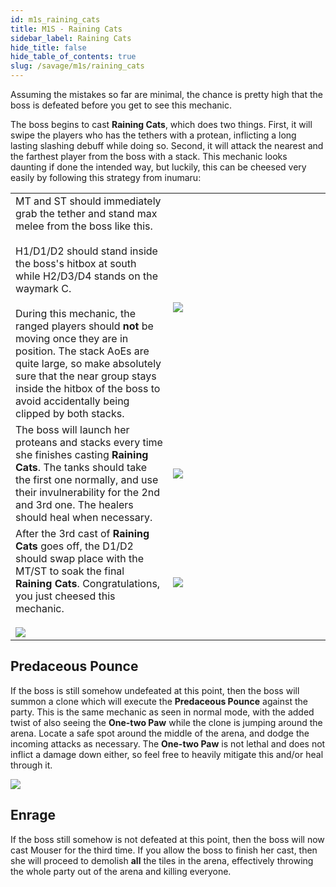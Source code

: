 ```yaml
---
id: m1s_raining_cats
title: M1S - Raining Cats
sidebar_label: Raining Cats
hide_title: false
hide_table_of_contents: true
slug: /savage/m1s/raining_cats
---
```


Assuming the mistakes so far are minimal, the chance is pretty high that the boss is defeated before you get to see this mechanic.

The boss begins to cast <strong>Raining Cats</strong>, which does two things. First, it will swipe the players who has the tethers with a protean, inflicting a long lasting slashing debuff while doing so. Second, it will attack the nearest and the farthest player from the boss with a stack. This mechanic looks daunting if done the intended way, but luckily, this can be cheesed very easily by following this strategy from inumaru:

<table width='75%'>
    <tr>
        <td width='50%'>MT and ST should immediately grab the tether and stand max melee from the boss like this. <br /><br />H1/D1/D2 should stand inside the boss's hitbox at south while H2/D3/D4 stands on the waymark C. <br /><br />During this mechanic, the ranged players should <strong>not</strong> be moving once they are in position. The stack AoEs are quite large, so make absolutely sure that the near group stays inside the hitbox of the boss to avoid accidentally being clipped by both stacks.</td>
        <td><img src='https://ffxivkittenassets.z7.web.core.windows.net/m1s/raining_cats_1.png' /></td>
    </tr>
    <tr>
        <td>The boss will launch her proteans and stacks every time she finishes casting <strong>Raining Cats</strong>. The tanks should take the first one normally, and use their invulnerability for the 2nd and 3rd one. The healers should heal when necessary.</td>
        <td><img src='https://ffxivkittenassets.z7.web.core.windows.net/m1s/raining_cats_2.png' /></td>
    </tr>
    <tr>
        <td>After the 3rd cast of <strong>Raining Cats</strong> goes off, the D1/D2 should swap place with the MT/ST to soak the final <strong>Raining Cats</strong>. Congratulations, you just cheesed this mechanic. <br /><br /><img src='https://ffxivkittenassets.z7.web.core.windows.net/m1s/raining_cats.gif' /></td>
        <td><img src='https://ffxivkittenassets.z7.web.core.windows.net/m1s/raining_cats_3.png' /></td>
    </tr>
</table>

## Predaceous Pounce

If the boss is still somehow undefeated at this point, then the boss will summon a clone which will execute the <strong>Predaceous Pounce</strong> against the party. This is the same mechanic as seen in normal mode, with the added twist of also seeing the <strong>One-two Paw</strong> while the clone is jumping around the arena. Locate a safe spot around the middle of the arena, and dodge the incoming attacks as necessary. The <strong>One-two Paw</strong> is not lethal and does not inflict a damage down either, so feel free to heavily mitigate this and/or heal through it.

<img src='https://ffxivkittenassets.z7.web.core.windows.net/m1s/predaceous_pounce.png' />


## Enrage

If the boss still somehow is not defeated at this point, then the boss will now cast <Enrage>Mouser</Enrage> for the third time. If you allow the boss to finish her cast, then she will proceed to demolish <strong>all</strong> the tiles in the arena, effectively throwing the whole party out of the arena and killing everyone.